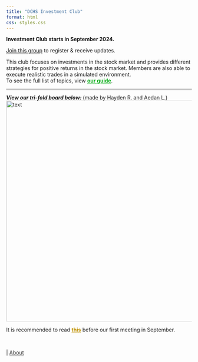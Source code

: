 ```yaml
---
title: "DCHS Investment Club"
format: html
css: styles.css
---
```

<span class="blank-line"></span>

<span class="highlight">**Investment Club starts in September 2024.**</span>

[Join this group](https://dublin.schoology.com/group/7283420475) to register & receive updates.

<span class = "highlight1">This club focuses on investments in the stock market and provides different strategies for positive returns in the stock market. Members are also able to execute realistic trades in a simulated environment.</span>  
To see the full list of topics,
view **[our guide](guide.qmd){style="color: #03ac13;"}**.

---

***View our tri-fold board below: ***
<span class="smalltext-black"> (made by Hayden R. and Aedan L.) </span>
<img src="trifold-no4.png" alt="text" width="600" /> 

<span class="border-type-banner">
It is recommended to read **[this](section1.qmd){style="color: #bf9000;"}** before our first meeting in September.
</span>

<br>

<div class="nav-right">
  | [About](about.qmd){style="color: #373737;"}
</div>
